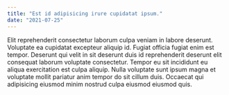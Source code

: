 ```yaml
---
title: "Est id adipisicing irure cupidatat ipsum."
date: "2021-07-25"
---
```



Elit reprehenderit consectetur laborum culpa veniam in labore deserunt. Voluptate ea cupidatat excepteur aliquip id. Fugiat officia fugiat enim est tempor. Deserunt qui velit in sit deserunt duis id reprehenderit deserunt elit consequat laborum voluptate consectetur. Tempor eu sit incididunt eu aliqua exercitation est culpa aliquip. Nulla voluptate sunt ipsum magna et voluptate mollit pariatur anim tempor do sit cillum duis. Occaecat qui adipisicing eiusmod minim nostrud culpa eiusmod eiusmod quis.